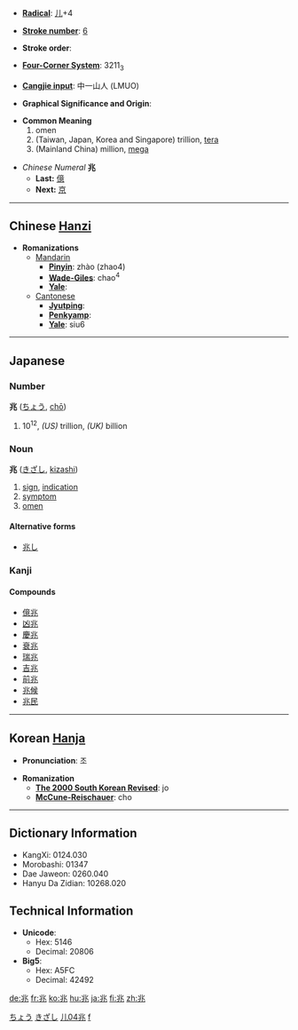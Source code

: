 * '''[[Wiktionary:Chinese radical index| Radical]]''': [[Wiktionary:Chinese radical index 儿|儿]]+4

* '''[[Wiktionary:Chinese total strokes index|Stroke number]]''': [[Wiktionary:Chinese total strokes index 6|6]]

* '''Stroke order''': 

* '''[[Wiktionary:Chinese four corner index|Four-Corner System]]''': 3211<sub>3</sub>

* '''[[Wiktionary:Chinese Cangjie index|Cangjie input]]''': 中一山人 (LMUO)

* '''Graphical Significance and Origin''': 

* '''Common Meaning'''
*# omen
*# (Taiwan, Japan, Korea and Singapore) trillion, [[tera]]
*# (Mainland China) million, [[mega]]

*''Chinese Numeral'' '''兆'''
**'''Last:''' [[億]]
**'''Next:''' [[京]]
----

== Chinese [[Hanzi]] ==

* '''Romanizations'''
** [[Mandarin]]
*** '''[[Pinyin]]''': zhào (zhao4)
*** '''[[Wade-Giles]]''': chao<sup>4</sup>
*** '''[[Yale]]''': 
**[[Cantonese]]
***'''[[Jyutping]]''':
***'''[[Penkyamp]]''': 
***'''[[Yale]]''': siu6


----

== Japanese ==
[[Category:Japanese language|ちょう]]
===Number===
'''兆''' ([[ちょう]], [[chō]])
#10<sup>12</sup>, ''(US)'' trillion, ''(UK)'' billion


===Noun===
[[Category:Japanese nouns|きざし]]
'''兆''' ([[きざし]], [[kizashi]])
#[[sign]], [[indication]]
#[[symptom]]
#[[omen]]
====Alternative forms====
*[[兆し]]


===Kanji===
{{kanji|[[ちょう]] ([[chō]]), [[じょう]] ([[jō]])|[[きざす]] ([[兆す]], [[kizasu]]), [[うらない]] ([[uranai]]), [[きざし]] ([[兆し]], [[kizashi]])}}
====Compounds====
*[[億兆]]
*[[凶兆]]
*[[慶兆]]
*[[衰兆]]
*[[瑞兆]]
*[[吉兆]]
*[[前兆]]
*[[兆候]]
*[[兆民]]

----

== Korean [[Hanja]] ==

* '''Pronunciation''': 조

* '''Romanization'''
** '''[[The 2000 South Korean Revised Romanization|The 2000 South Korean Revised]]''': jo
** '''[[McCune-Reischauer]]''': cho

----

== Dictionary Information ==

* KangXi: 0124.030
* Morobashi: 01347
* Dae Jaweon: 0260.040
* Hanyu Da Zidian: 10268.020

== Technical Information ==

* '''Unicode''':
** Hex: 5146
** Decimal: 20806
* '''Big5''':
** Hex: A5FC
** Decimal: 42492

[[Category:Japanese kanji|儿04兆]]
[[Category:Japanese numbers| f]]

[[de:兆]]
[[fr:兆]]
[[ko:兆]]
[[hu:兆]]
[[ja:兆]]
[[fi:兆]]
[[zh:兆]]